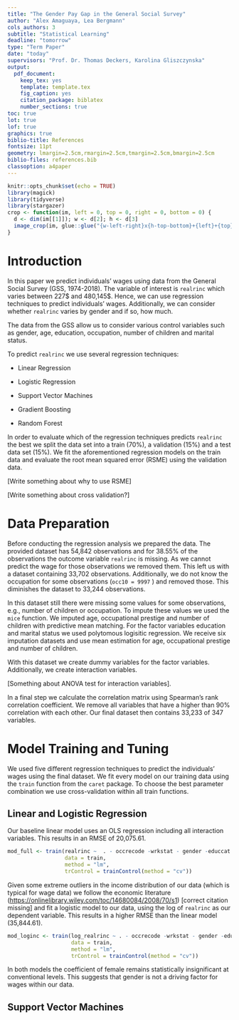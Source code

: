 ```yaml
---
title: "The Gender Pay Gap in the General Social Survey"
author: "Alex Amaguaya, Lea Bergmann"
cols_authors: 3
subtitle: "Statistical Learning"
deadline: "tomorrow"
type: "Term Paper"
date: "today"
supervisors: "Prof. Dr. Thomas Deckers, Karolina Gliszczynska"
output:
  pdf_document:
    keep_tex: yes
    template: template.tex
    fig_caption: yes
    citation_package: biblatex
    number_sections: true
toc: true
lot: true
lof: true
graphics: true
biblio-title: References
fontsize: 11pt
geometry: lmargin=2.5cm,rmargin=2.5cm,tmargin=2.5cm,bmargin=2.5cm
biblio-files: references.bib
classoption: a4paper
---
```


<!-- % Template Version 1.1 -->

<!-- below function does some formatting for images; leave this untouched unless you know better :-) -->

```r
knitr::opts_chunk$set(echo = TRUE)
library(magick)
library(tidyverse)
library(stargazer)
crop <- function(im, left = 0, top = 0, right = 0, bottom = 0) {
  d <- dim(im[[1]]); w <- d[2]; h <- d[3]
  image_crop(im, glue::glue("{w-left-right}x{h-top-bottom}+{left}+{top}"))
}
```

# Introduction

In this paper we predict individuals' wages using data from the General Social Survey (GSS, 1974-2018). The variable of interest is `realrinc` which varies between 227\$ and 480,145\$. Hence, we can use regression techniques to predict individuals' wages. Additionally, we can consider whether `realrinc` varies by gender and if so, how much.

The data from the GSS allow us to consider various control variables such as gender, age, education, occupation, number of children and marital status.

To predict `realrinc` we use several regression techniques:

-   Linear Regression

-   Logistic Regression

-   Support Vector Machines

-   Gradient Boosting

-   Random Forest

In order to evaluate which of the regression techniques predicts `realrinc` the best we split the data set into a train (70%), a validation (15%) and a test data set (15%). We fit the aforementioned regression models on the train data and evaluate the root mean squared error (RSME) using the validation data.

[Write something about why to use RSME]

[Write something about cross validation?]

# Data Preparation

Before conducting the regression analysis we prepared the data. The provided dataset has 54,842 observations and for 38.55% of the observations the outcome variable `realrinc` is missing. As we cannot predict the wage for those observations we removed them. This left us with a dataset containing 33,702 observations. Additionally, we do not know the occupation for some observations (`occ10 = 9997` ) and removed those. This diminishes the dataset to 33,244 observations.

In this dataset still there were missing some values for some observations, e.g., number of children or occupation. To impute these values we used the `mice` function. We imputed age, occupational prestige and number of children with predictive mean matching. For the factor variables education and marital status we used polytomous logisitic regression. We receive six imputation datasets and use mean estimation for age, occupational prestige and number of children.

With this dataset we create dummy variables for the factor variables. Additionally, we create interaction variables.

[Something about ANOVA test for interaction variables].

In a final step we calculate the correlation matrix using Spearman's rank correlation coefficient. We remove all variables that have a higher than 90% correlation with each other. Our final dataset then contains 33,233 of 347 variables.

# Model Training and Tuning

We used five different regression techniques to predict the individuals' wages using the final dataset. We fit every model on our training data using the `train` function from the `caret` package. To choose the best parameter combination we use cross-validation within all train functions.

## Linear and Logistic Regression

Our baseline linear model uses an OLS regression including all interaction variables. This results in an RMSE of 20,075.61.

``` R
mod_full <- train(realrinc ~  . - occrecode -wrkstat - gender -educcat -maritalcat - age_sqr,
                  data = train, 
                  method = "lm",  
                  trControl = trainControl(method = "cv"))
```

Given some extreme outliers in the income distribution of our data (which is typical for wage data) we follow the economic literature ([https://onlinelibrary.wiley.com/toc/14680084/2008/70/s1](#0)) [correct citation missing] and fit a logistic model to our data, using the log of `realrinc` as our dependent variable. This results in a higher RMSE than the linear model (35,844.61).

``` R
mod_loginc <- train(log_realrinc ~ . - occrecode -wrkstat - gender -educcat -maritalcat - age_sqr,
                    data = train, 
                    method = "lm",  
                    trControl = trainControl(method = "cv")) 
```

In both models the coefficient of female remains statistically insignificant at conventional levels. This suggests that gender is not a driving factor for wages within our data.

## Support Vector Machines
